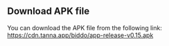

## Download APK file

You can download the APK file from the following link:
https://cdn.tanna.app/biddo/app-release-v0.15.apk
